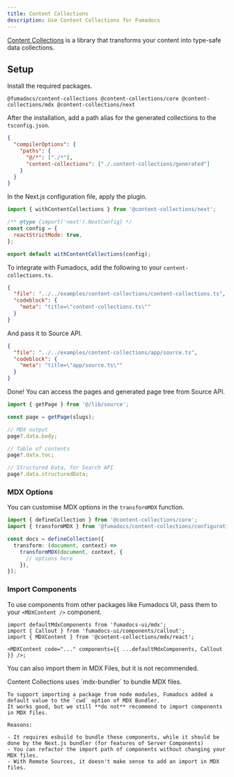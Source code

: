 ```yaml
---
title: Content Collections
description: Use Content Collections for Fumadocs
---
```



[Content Collections](https://www.content-collections.dev) is a library that transforms your content into type-safe data collections.

## Setup

Install the required packages.

```package-install
@fumadocs/content-collections @content-collections/core @content-collections/mdx @content-collections/next
```

After the installation, add a path alias for the generated collections to the `tsconfig.json`.

```json
{
  "compilerOptions": {
    "paths": {
      "@/*": ["./*"],
      "content-collections": ["./.content-collections/generated"]
    }
  }
}
```

In the Next.js configuration file, apply the plugin.

```js title="next.config.mjs"
import { withContentCollections } from '@content-collections/next';

/** @type {import('next').NextConfig} */
const config = {
  reactStrictMode: true,
};

export default withContentCollections(config);
```

To integrate with Fumadocs, add the following to your `content-collections.ts`.

```json doc-gen:file
{
  "file": "../../examples/content-collections/content-collections.ts",
  "codeblock": {
    "meta": "title=\"content-collections.ts\""
  }
}
```

And pass it to Source API.

```json doc-gen:file
{
  "file": "../../examples/content-collections/app/source.ts",
  "codeblock": {
    "meta": "title=\"app/source.ts\""
  }
}
```

Done! You can access the pages and generated page tree from Source API.

```ts
import { getPage } from '@/lib/source';

const page = getPage(slugs);

// MDX output
page?.data.body;

// Table of contents
page?.data.toc;

// Structured Data, for Search API
page?.data.structuredData;
```

### MDX Options

You can customise MDX options in the `transformMDX` function.

```ts
import { defineCollection } from '@content-collections/core';
import { transformMDX } from '@fumadocs/content-collections/configuration';

const docs = defineCollection({
  transform: (document, context) =>
    transformMDX(document, context, {
      // options here
    }),
});
```

### Import Components

To use components from other packages like Fumadocs UI, pass them to your `<MDXContent />` component.

```tsx
import defaultMdxComponents from 'fumadocs-ui/mdx';
import { Callout } from 'fumadocs-ui/components/callout';
import { MDXContent } from '@content-collections/mdx/react';

<MDXContent code="..." components={{ ...defaultMdxComponents, Callout }} />;
```

You can also import them in MDX Files, but it is not recommended.

<Callout title='Deep Dive: Why?'>
    Content Collections uses `mdx-bundler` to bundle MDX files.

    To support importing a package from node modules, Fumadocs added a default value to the `cwd` option of MDX Bundler.
    It works good, but we still **do not** recommend to import components in MDX files.

    Reasons:

    - It requires esbuild to bundle these components, while it should be done by the Next.js bundler (for features of Server Components)
    - You can refactor the import path of components without changing your MDX files.
    - With Remote Sources, it doesn't make sense to add an import in MDX files.

</Callout>
